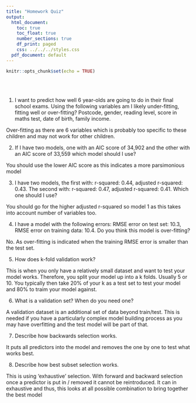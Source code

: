 ```yaml
---
title: "Homework Quiz"
output:
  html_document:
    toc: true
    toc_float: true
    number_sections: true
    df_print: paged
    css: ../../../styles.css
  pdf_document: default
---
```


```r
knitr::opts_chunk$set(echo = TRUE)
```

<br><br>

1. I want to predict how well 6 year-olds are going to do in their final school exams. Using the following variables am I likely under-fitting, fitting well or over-fitting? Postcode, gender, reading level, score in maths test, date of birth, family income.

Over-fitting as there are 6 variables which is probably too specific to these children and may not work for other children. 

2. If I have two models, one with an AIC score of 34,902 and the other with an AIC score of 33,559 which model should I use?

You should use the lower AIC score as this indicates a more parsimonious model

3. I have two models, the first with: r-squared: 0.44, adjusted r-squared: 0.43. The second with: r-squared: 0.47, adjusted r-squared: 0.41. Which one should I use?

You should go for the higher adjusted r-squared so model 1 as this takes into account number of variables too. 

4. I have a model with the following errors: RMSE error on test set: 10.3, RMSE error on training data: 10.4. Do you think this model is over-fitting?

No. As over-fitting is indicated when the training RMSE error is smaller than the test set. 

5. How does k-fold validation work?

This is when you only have a relatively small dataset and want to test your model works. Therefore, you split your model up into a k folds. Usually 5 or 10. You typically then take 20% of your k as a test set to test your model and 80% to traim your model against.

6. What is a validation set? When do you need one?

A validation dataset is an additional set of data beyond train/test. This is needed if you have a particularly complex model building process as you may have overfitting and the test model will be part of that. 

7. Describe how backwards selection works.

It puts all predictors into the model and removes the one by one to test what works best. 

8. Describe how best subset selection works.

This is using 'exhaustive' selection. With forward and backward selection once a predictor is put in / removed it cannot be reintroduced. It can in exhaustive and thus, this looks at all possible combination to bring together the best model

